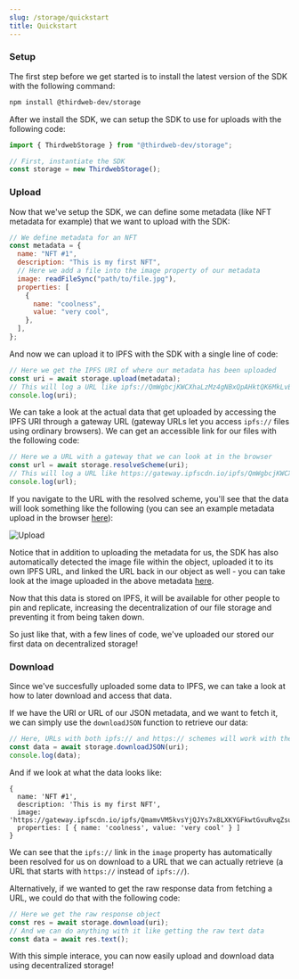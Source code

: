 ```yaml
---
slug: /storage/quickstart
title: Quickstart
---
```



### Setup

The first step before we get started is to install the latest version of the SDK with the following command:

```bash npm2yarn
npm install @thirdweb-dev/storage
```

After we install the SDK, we can setup the SDK to use for uploads with the following code:

```jsx
import { ThirdwebStorage } from "@thirdweb-dev/storage";

// First, instantiate the SDK
const storage = new ThirdwebStorage();
```

### Upload

Now that we've setup the SDK, we can define some metadata (like NFT metadata for example) that we want to upload with the SDK:

```jsx
// We define metadata for an NFT
const metadata = {
  name: "NFT #1",
  description: "This is my first NFT",
  // Here we add a file into the image property of our metadata
  image: readFileSync("path/to/file.jpg"),
  properties: [
    {
      name: "coolness",
      value: "very cool",
    },
  ],
};
```

And now we can upload it to IPFS with the SDK with a single line of code:

```jsx
// Here we get the IPFS URI of where our metadata has been uploaded
const uri = await storage.upload(metadata);
// This will log a URL like ipfs://QmWgbcjKWCXhaLzMz4gNBxQpAHktQK6MkLvBkKXbsoWEEy/0
console.log(uri);
```

We can take a look at the actual data that get uploaded by accessing the IPFS URI through a gateway URL (gateway URLs let you access `ipfs://` files using ordinary browsers). We can get an accessible link for our files with the following code:

```jsx
// Here we a URL with a gateway that we can look at in the browser
const url = await storage.resolveScheme(uri);
// This will log a URL like https://gateway.ipfscdn.io/ipfs/QmWgbcjKWCXhaLzMz4gNBxQpAHktQK6MkLvBkKXbsoWEEy/0
console.log(url);
```

If you navigate to the URL with the resolved scheme, you'll see that the data will look something like the following (you can see an example metadata upload in the browser [here](https://gateway.ipfscdn.io/ipfs/QmWgbcjKWCXhaLzMz4gNBxQpAHktQK6MkLvBkKXbsoWEEy/0)):

![Upload](./assets/upload.png)

Notice that in addition to uploading the metadata for us, the SDK has also automatically detected the image file within the object, uploaded it to its own IPFS URL, and linked the URL back in our object as well - you can take look at the image uploaded in the above metadata [here](https://gateway.ipfscdn.io/ipfs/QmamvVM5kvsYjQJYs7x8LXKYGFkwtGvuRvqZsuzvpHmQq9/0).

Now that this data is stored on IPFS, it will be available for other people to pin and replicate, increasing the decentralization of our file storage and preventing it from being taken down.

So just like that, with a few lines of code, we've uploaded our stored our first data on decentralized storage!

### Download

Since we've succesfully uploaded some data to IPFS, we can take a look at how to later download and access that data.

If we have the URI or URL of our JSON metadata, and we want to fetch it, we can simply use the `downloadJSON` function to retrieve our data:

```jsx
// Here, URLs with both ipfs:// and https:// schemes will work with the SDK
const data = await storage.downloadJSON(uri);
console.log(data);
```

And if we look at what the data looks like:

```
{
  name: 'NFT #1',
  description: 'This is my first NFT',
  image: 'https://gateway.ipfscdn.io/ipfs/QmamvVM5kvsYjQJYs7x8LXKYGFkwtGvuRvqZsuzvpHmQq9/0',
  properties: [ { name: 'coolness', value: 'very cool' } ]
}
```

We can see that the `ipfs://` link in the `image` property has automatically been resolved for us on download to a URL that we can actually retrieve (a URL that starts with `https://` instead of `ipfs://`).

Alternatively, if we wanted to get the raw response data from fetching a URL, we could do that with the following code:

```jsx
// Here we get the raw response object
const res = await storage.download(uri);
// And we can do anything with it like getting the raw text data
const data = await res.text();
```

With this simple interace, you can now easily upload and download data using decentralized storage!

